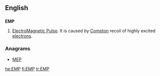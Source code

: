 ==English==

{{wikipedia|Electromagnetic pulse}}
==={{initialism}}===
'''EMP'''
# [[electromagnetic pulse|ElectroMagnetic Pulse]].  It is caused by [[Compton]] recoil of highly excited [[electron]]s.

===Anagrams===
* [[MEP#English|MEP]]

[[he:EMP]]
[[fi:EMP]]
[[tr:EMP]]